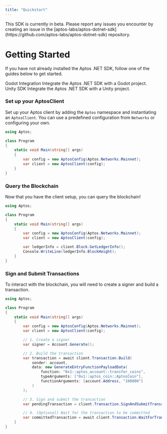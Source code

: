 ```yaml
---
title: "Quickstart"
---
```



<Callout type="warning" emoji="❗">
  This SDK is currently in beta. Please report any issues you encounter by
  creating an issue in the
  [aptos-labs/aptos-dotnet-sdk](https://github.com/aptos-labs/aptos-dotnet-sdk)
  repository.
</Callout>

# Getting Started

If you have not already installed the Aptos .NET SDK, follow one of the guides below to get started.

<Cards className="xl:grid-cols-2">
  <Card href="./godot-integration" className="flex flex-row gap-4">
    <Card.Image src="https://upload.wikimedia.org/wikipedia/commons/thumb/6/6a/Godot_icon.svg/2048px-Godot_icon.svg.png" />
    <div className="flex flex-col gap-2">
      <Card.Title>Godot Integration</Card.Title>
      <Card.Description>
        Integrate the Aptos .NET SDK with a Godot project.
      </Card.Description>
    </div>
  </Card>
  <Card href="./unity-integration" className="flex flex-row gap-4">
    <Card.Image src="https://cdn-icons-png.freepik.com/512/5969/5969346.png" />
    <div className="flex flex-col gap-2">
      <Card.Title>Unity SDK</Card.Title>
      <Card.Description>
        Integrate the Aptos .NET SDK with a Unity project.
      </Card.Description>
    </div>
  </Card>
</Cards>

<Steps>

### Set up your AptosClient

Set up your Aptos client by adding the `Aptos` namespace and instantiating an `AptosClient`. You can use a predefined
configuration from `Networks` or configuring your own.

```csharp filename="Program.cs"  {1-1, 7-8}
using Aptos;

class Program
{
    static void Main(string[] args)
    {
        var config = new AptosConfig(Aptos.Networks.Mainnet);
        var client = new AptosClient(config);
    }
}
```

### Query the Blockchain

Now that you have the client setup, you can query the blockchain!

```csharp filename="Program.cs" {10-11}
using Aptos;

class Program
{
    static void Main(string[] args)
    {
        var config = new AptosConfig(Aptos.Networks.Mainnet);
        var client = new AptosClient(config);

        var ledgerInfo = client.Block.GetLedgerInfo();
        Console.WriteLine(ledgerInfo.BlockHeight);
    }
}
```

### Sign and Submit Transactions

To interact with the blockchain, you will need to create a signer and build a transaction.

```csharp filename="Program.cs" {10-11,13-21,23-24,26-27}
using Aptos;

class Program
{
    static void Main(string[] args)
    {
        var config = new AptosConfig(Aptos.Networks.Mainnet);
        var client = new AptosClient(config);

        // 1. Create a signer
        var signer = Account.Generate();

        // 2. Build the transaction
        var transaction = await client.Transaction.Build(
            sender: account,
            data: new GenerateEntryFunctionPayloadData(
                function: "0x1::aptos_account::transfer_coins",
                typeArguments: ["0x1::aptos_coin::AptosCoin"],
                functionArguments: [account.Address, "100000"]
            )
        );

        // 3. Sign and submit the transaction
        var pendingTransaction = client.Transaction.SignAndSubmitTransaction(account, transaction);

        // 4. (Optional) Wait for the transaction to be committed
        var committedTransaction = await client.Transaction.WaitForTransaction(pendingTransaction);
    }
}
```

</Steps>
